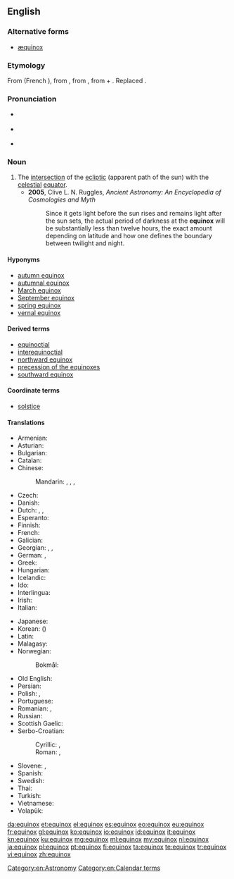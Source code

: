 ==English==
{{wikipedia}}

===Alternative forms===
* [[æquinox]] {{qualifier|chiefly archaic}}

===Etymology===
From {{etyl|fro|en}} {{term|equinoce|lang=fro}} (French {{term|équinoxe|lang=fr}}), from {{etyl|ML.|en}} {{term|equinoxium|lang=la}}, from {{etyl|la|en}} {{term|aequinoctium|lang=la}}, from {{term|aequus||equal|lang=la}} + {{term|nox||night|lang=la}}. Replaced {{etyl|ang|-}} {{term|efnniht|lang=ang}}.

===Pronunciation===
* {{a|RP}} {{IPA|/ˈɛkwɪˌnoks/|/ˈiːkwɪˌnɒks/|lang=en}}
* {{a|GenAm}} {{IPA|/ˈiːkwəˌnɑːks/|lang=en}}
* {{audio|en-us-equinox.ogg|Audio (US)|lang=en}}

===Noun===
{{en-noun|es|equinoctes}}

# The [[intersection]] of the [[ecliptic]] (apparent path of the sun) with the [[celestial]] [[equator]].
#* '''2005''', Clive L. N. Ruggles, ''Ancient Astronomy: An Encyclopedia of Cosmologies and Myth''
#*: Since it gets light before the sun rises and remains light after the sun sets, the actual period of darkness at the '''equinox''' will be substantially less than twelve hours, the exact amount depending on latitude and how one defines the boundary between twilight and night.

====Hyponyms====
* [[autumn equinox]]
* [[autumnal equinox]]
* [[March equinox]]
* [[September equinox]]
* [[spring equinox]]
* [[vernal equinox]]

====Derived terms====
* [[equinoctial]]
* [[interequinoctial]]
* [[northward equinox]]
* [[precession of the equinoxes]]
* [[southward equinox]]

====Coordinate terms====
* [[solstice]]

====Translations====
{{trans-top|intersection of the ecliptic with the celestial equator}}
* Armenian: {{t|hy|գիշերահավասար}}
* Asturian: {{t|ast|equinocciu|m}}
* Bulgarian: {{t|bg|равноденствие|n|tr=ravnodénstvie|sc=Cyrl}}
* Catalan: {{t|ca|equinocci|m}}
* Chinese:
*: Mandarin: {{t+|cmn|晝夜平分點|sc=Hani}}, {{t|cmn|昼夜平分点|tr=zhòuyè píngfēndiǎn|sc=Hani}}, {{t|cmn|二分點|sc=Hani}}, {{t+|cmn|二分点|tr=èrfēndiǎn|sc=Hani}}
* Czech: {{t+|cs|rovnodennost|f}}
* Danish: {{t|da|jævndøgn}}
* Dutch: {{t+|nl|nachtevening}}, {{t+|nl|dag-en-nachtevening}}, {{t+|nl|equinox}}
* Esperanto: {{t|eo|ekvinokso}}
* Finnish: {{t+|fi|päiväntasaus}}
* French: {{t+|fr|équinoxe|m}}
* Galician: {{t+|gl|equinoccio|m}}
* Georgian: {{t|ka|ბუნიობა}}, {{t|ka|დღეღამტოლობა}}, {{t|ka|ბუნიაობა}}
* German: {{t+|de|Äquinoktium|n}}, {{t+|de|Tagundnachtgleiche|f}}
* Greek: {{t+|el|ισημερία|f}}
* Hungarian: {{t+|hu|nap-éj egyenlőség}}
* Icelandic: {{t|is|jafndægur|n}}
* Ido: {{t+|io|equinoxo}}
* Interlingua: {{t|ia|equinoctio}}
* Irish: {{t|ga|cónocht|f}}
* Italian: {{t+|it|equinozio|m}}
{{trans-mid}}
* Japanese: {{t|ja|分点|tr=ぶんてん, bunten|sc=Jpan}}
* Korean: {{t+|ko|분점|sc=Kore}} ({{t+|ko|分點|sc=Kore}})
* Latin: {{t|la|aequinoctium|n}}
* Malagasy: {{t+|mg|ekinôksa}}
* Norwegian: 
*: Bokmål: {{t|nb|jevndøgn|n}}
* Old English: {{t|ang|efenniht|f}}
* Persian: {{t+|fa|اعتدال|tr=e'tedâl|sc=fa-Arab}}
* Polish: {{t+|pl|równonoc|f}}, {{t+|pl|ekwinokcjum|n}}
* Portuguese: {{t+|pt|equinócio|m}}
* Romanian: {{t+|ro|echinox|n}}, {{t+|ro|echinocțiu|n}}
* Russian: {{t+|ru|равноде́нствие|n}}
* Scottish Gaelic: {{t|gd|co-fhad-thràth|m}}
* Serbo-Croatian:
*: Cyrillic: {{t|sh|равнодневница|f}}, {{t|sh|равнодневица|f}}
*: Roman: {{t|sh|ravnodnevnica|f}}, {{t+|sh|ravnodnevica|f}}
* Slovene: {{t+|sl|enakonočje|n}}, {{t|sl|ekvinokcij|m}}
* Spanish: {{t+|es|equinoccio|m}}
* Swedish: {{t+|sv|dagjämning}}
* Thai: {{t|th|วิษุวัต|tr=wisuwat|sc=Thai}}
* Turkish: {{t+|tr|ekinoks}}
* Vietnamese: {{t|vi|điểm phân}}
* Volapük: {{t-needed|vo}}
{{trans-bottom}}

[[Category:en:Astronomy]]
[[Category:en:Calendar terms]]

[[da:equinox]]
[[et:equinox]]
[[el:equinox]]
[[es:equinox]]
[[eo:equinox]]
[[eu:equinox]]
[[fr:equinox]]
[[gl:equinox]]
[[ko:equinox]]
[[io:equinox]]
[[id:equinox]]
[[it:equinox]]
[[kn:equinox]]
[[ku:equinox]]
[[mg:equinox]]
[[ml:equinox]]
[[my:equinox]]
[[nl:equinox]]
[[ja:equinox]]
[[pl:equinox]]
[[pt:equinox]]
[[fi:equinox]]
[[ta:equinox]]
[[te:equinox]]
[[tr:equinox]]
[[vi:equinox]]
[[zh:equinox]]